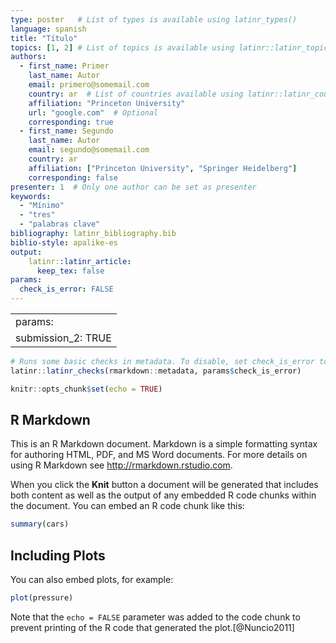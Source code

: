 ```yaml
---
type: poster   # List of types is available using latinr_types()
language: spanish
title: "Título"
topics: [1, 2] # List of topics is available using latinr::latinr_topics()
authors:
  - first_name: Primer
    last_name: Autor
    email: primero@somemail.com
    country: ar  # List of countries available using latinr::latinr_countries()
    affiliation: "Princeton University"
    url: "google.com"  # Optional 
    corresponding: true
  - first_name: Segundo 
    last_name: Autor
    email: segundo@somemail.com
    country: ar
    affiliation: ["Princeton University", "Springer Heidelberg"]
    corresponding: false
presenter: 1  # Only one author can be set as presenter
keywords: 
  - "Mínimo"
  - "tres"
  - "palabras clave"
bibliography: latinr_bibliography.bib
biblio-style: apalike-es   
output: 
    latinr::latinr_article:
      keep_tex: false
params: 
  check_is_error: FALSE
---
```


---
params:
  submission_2: TRUE
---

```r
# Runs some basic checks in metadata. To disable, set check_is_error to FALSE
latinr::latinr_checks(rmarkdown::metadata, params$check_is_error)
```


```r
knitr::opts_chunk$set(echo = TRUE)
```

## R Markdown



This is an R Markdown document. Markdown is a simple formatting syntax for authoring HTML, PDF, and MS Word documents. For more details on using R Markdown see <http://rmarkdown.rstudio.com>.

When you click the **Knit** button a document will be generated that includes both content as well as the output of any embedded R code chunks within the document. You can embed an R code chunk like this:

```r
summary(cars)
```

## Including Plots

You can also embed plots, for example:

```r
plot(pressure)
```

Note that the `echo = FALSE` parameter was added to the code chunk to prevent printing of the R code that generated the plot.[@Nuncio2011]
